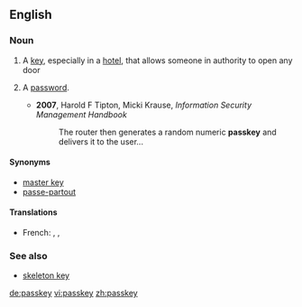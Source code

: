 ==English==

===Noun===
{{en-noun}}

# A [[key]], especially in a [[hotel]], that allows someone in authority to open any door
# {{computing}} A [[password]].
#* '''2007''', Harold F Tipton, Micki Krause, ''Information Security Management Handbook''
#*: The router then generates a random numeric '''passkey''' and delivers it to the user...

====Synonyms====
* [[master key]]
* [[passe-partout]]

====Translations====
{{trans-top|a key that opens any door}}
* French: {{t+|fr|passe-partout|m}},  {{t+|fr|passepartout|m}},  {{t+|fr|passe|m}}
{{trans-mid}}
{{trans-bottom}}

===See also===
* [[skeleton key]]

[[de:passkey]]
[[vi:passkey]]
[[zh:passkey]]
